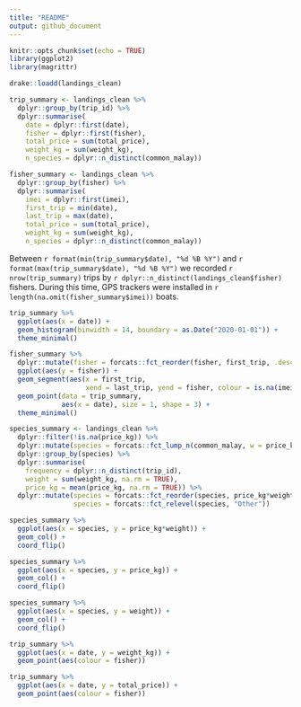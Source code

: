 ```yaml
---
title: "README"
output: github_document
---
```


```r
knitr::opts_chunk$set(echo = TRUE)
library(ggplot2)
library(magrittr)
```


```r
drake::loadd(landings_clean)
```

```r
trip_summary <- landings_clean %>%
  dplyr::group_by(trip_id) %>%
  dplyr::summarise(
    date = dplyr::first(date), 
    fisher = dplyr::first(fisher), 
    total_price = sum(total_price), 
    weight_kg = sum(weight_kg),
    n_species = dplyr::n_distinct(common_malay))

fisher_summary <- landings_clean %>%
  dplyr::group_by(fisher) %>%
  dplyr::summarise(
    imei = dplyr::first(imei),
    first_trip = min(date), 
    last_trip = max(date),
    total_price = sum(total_price), 
    weight_kg = sum(weight_kg),
    n_species = dplyr::n_distinct(common_malay))
```

Between `r format(min(trip_summary$date), "%d %B %Y")` and `r format(max(trip_summary$date), "%d %B %Y")` we recorded `r nrow(trip_summary)` trips by `r dplyr::n_distinct(landings_clean$fisher)` fishers. During this time, GPS trackers were installed in `r length(na.omit(fisher_summary$imei))` boats. 

```r
trip_summary %>%
  ggplot(aes(x = date)) +
  geom_histogram(binwidth = 14, boundary = as.Date("2020-01-01")) +
  theme_minimal()
```

```r
fisher_summary %>%
  dplyr::mutate(fisher = forcats::fct_reorder(fisher, first_trip, .desc = TRUE)) %>%
  ggplot(aes(y = fisher)) +
  geom_segment(aes(x = first_trip, 
                   xend = last_trip, yend = fisher, colour = is.na(imei))) +
  geom_point(data = trip_summary, 
             aes(x = date), size = 1, shape = 3) +
  theme_minimal()
```

```r
species_summary <- landings_clean %>%
  dplyr::filter(!is.na(price_kg)) %>%
  dplyr::mutate(species = forcats::fct_lump_n(common_malay, w = price_kg*weight_kg, n = 20)) %>%
  dplyr::group_by(species) %>%
  dplyr::summarise(
    frequency = dplyr::n_distinct(trip_id), 
    weight = sum(weight_kg, na.rm = TRUE), 
    price_kg = mean(price_kg, na.rm = TRUE)) %>%
  dplyr::mutate(species = forcats::fct_reorder(species, price_kg*weight), 
                species = forcats::fct_relevel(species, "Other"))

species_summary %>%
  ggplot(aes(x = species, y = price_kg*weight)) +
  geom_col() +
  coord_flip()

species_summary %>%
  ggplot(aes(x = species, y = price_kg)) +
  geom_col() +
  coord_flip()

species_summary %>%
  ggplot(aes(x = species, y = weight)) +
  geom_col() +
  coord_flip()
```

```r
trip_summary %>%
  ggplot(aes(x = date, y = weight_kg)) +
  geom_point(aes(colour = fisher))

trip_summary %>%
  ggplot(aes(x = date, y = total_price)) +
  geom_point(aes(colour = fisher))
```


